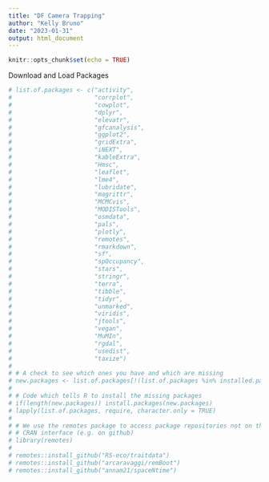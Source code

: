 ```yaml
---
title: "DF Camera Trapping"
author: "Kelly Bruno"
date: "2023-01-31"
output: html_document
---
```


```r
knitr::opts_chunk$set(echo = TRUE)
```

Download and Load Packages
```r
# list.of.packages <- c("activity",
#                       "corrplot",
#                       "cowplot",
#                       "dplyr", 
#                       "elevatr",
#                       "gfcanalysis",  
#                       "ggplot2",
#                       "gridExtra",
#                       "iNEXT",
#                       "kableExtra",
#                       "Hmsc",
#                       "leaflet",
#                       "lme4",
#                       "lubridate",
#                       "magrittr",
#                       "MCMCvis",
#                       "MODISTools",
#                       "osmdata",
#                       "pals",
#                       "plotly",
#                       "remotes",
#                       "rmarkdown",
#                       "sf",
#                       "spOccupancy",
#                       "stars",
#                       "stringr",
#                       "terra",
#                       "tibble",
#                       "tidyr", 
#                       "unmarked",
#                       "viridis",
#                       "jtools",
#                       "vegan",
#                       "MuMIn",
#                       "rgdal",
#                       "usedist",
#                       "taxize")
# 
# # A check to see which ones you have and which are missing
# new.packages <- list.of.packages[!(list.of.packages %in% installed.packages()[,"Package"])]
# 
# # Code which tells R to install the missing packages
# if(length(new.packages)) install.packages(new.packages)
# lapply(list.of.packages, require, character.only = TRUE)
# 
# # We use the remotes package to access package repositories not on the 
# # CRAN interface (e.g. on github)
# library(remotes)
# 
# remotes::install_github("RS-eco/traitdata")
# remotes::install_github("arcaravaggi/remBoot")
# remotes::install_github("annam21/spaceNtime")

```



